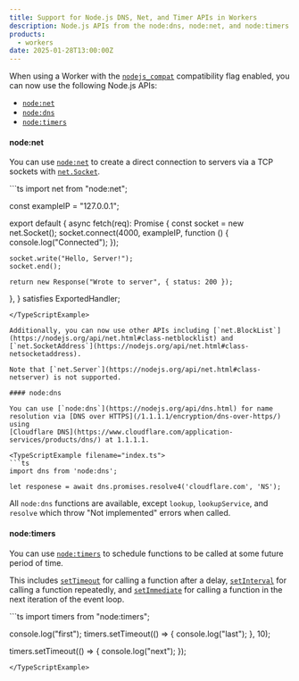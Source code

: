 ```yaml
---
title: Support for Node.js DNS, Net, and Timer APIs in Workers
description: Node.js APIs from the node:dns, node:net, and node:timers modules are now available when using nodejs_compat.
products:
  - workers
date: 2025-01-28T13:00:00Z
---
```



When using a Worker with the [`nodejs_compat`](/workers/runtime-apis/nodejs/) compatibility flag enabled, you can now use the following Node.js APIs:

- [`node:net`](/workers/runtime-apis/nodejs/net/)
- [`node:dns`](/workers/runtime-apis/nodejs/dns/)
- [`node:timers`](/workers/runtime-apis/nodejs/timers/)

#### node:net

You can use [`node:net`](https://nodejs.org/api/net.html) to create a direct connection to servers via a TCP sockets
with [`net.Socket`](https://nodejs.org/api/net.html#class-netsocket).

<TypeScriptExample filename="index.ts">
```ts
import net from "node:net";

const exampleIP = "127.0.0.1";

export default {
  async fetch(req): Promise<Response> {
    const socket = new net.Socket();
    socket.connect(4000, exampleIP, function () {
      console.log("Connected");
    });

    socket.write("Hello, Server!");
    socket.end();

    return new Response("Wrote to server", { status: 200 });
  },
} satisfies ExportedHandler;
````
</TypeScriptExample>

Additionally, you can now use other APIs including [`net.BlockList`](https://nodejs.org/api/net.html#class-netblocklist) and
[`net.SocketAddress`](https://nodejs.org/api/net.html#class-netsocketaddress).

Note that [`net.Server`](https://nodejs.org/api/net.html#class-netserver) is not supported.

#### node:dns

You can use [`node:dns`](https://nodejs.org/api/dns.html) for name resolution via [DNS over HTTPS](/1.1.1.1/encryption/dns-over-https/) using
[Cloudflare DNS](https://www.cloudflare.com/application-services/products/dns/) at 1.1.1.1.

<TypeScriptExample filename="index.ts">
```ts
import dns from 'node:dns';

let responese = await dns.promises.resolve4('cloudflare.com', 'NS');
````

</TypeScriptExample>

All `node:dns` functions are available, except `lookup`, `lookupService`, and `resolve` which throw "Not implemented" errors when called.

#### node:timers

You can use [`node:timers`](https://nodejs.org/api/timers.html) to schedule functions to be called at some future period of time.

This includes [`setTimeout`](https://nodejs.org/api/timers.html#settimeoutcallback-delay-args) for calling a function after a delay,
[`setInterval`](https://nodejs.org/api/timers.html#setintervalcallback-delay-args) for calling a function repeatedly,
and [`setImmediate`](https://nodejs.org/api/timers.html#setimmediatecallback-args) for calling a function in the next iteration of the event loop.

<TypeScriptExample filename="index.ts">
```ts
import timers from "node:timers";

console.log("first");
timers.setTimeout(() => {
  console.log("last");
}, 10);

timers.setTimeout(() => {
  console.log("next");
});
```
</TypeScriptExample>
